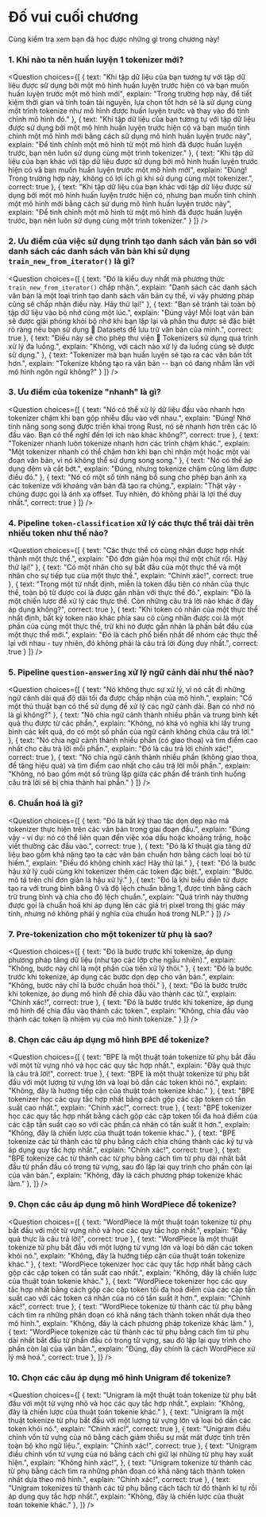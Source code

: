 <!-- DISABLE-FRONTMATTER-SECTIONS -->

# Đố vui cuối chương

Cùng kiểm tra xem bạn đã học được những gì trong chương này!

### 1. Khi nào ta nên huấn luyện 1 tokenizer mới?

<Question
	choices={[
		{
			text: "Khi tập dữ liệu của bạn tương tự với tập dữ liệu được sử dụng bởi một mô hình huấn luyện trước hiện có và bạn muốn huấn luyện trước một mô hình mới",
			explain: "Trong trường hợp này, để tiết kiệm thời gian và tính toán tài nguyên, lựa chọn tốt hơn sẽ là sử dụng cùng một trình tokenize như mô hình được huấn luyện trước và thay vào đó tinh chỉnh mô hình đó."
		},
		{
			text: "Khi tập dữ liệu của bạn tương tự với tập dữ liệu được sử dụng bởi một mô hình huấn luyện trước hiện có và bạn muốn tinh chỉnh một mô hình mới bằng cách sử dụng mô hình huấn luyện trước này",
			explain: "Để tinh chỉnh một mô hình từ một mô hình đã được huấn luyện trước, bạn nên luôn sử dụng cùng một trình tokenizer."
		},
		{
			text: "Khi tập dữ liệu của bạn khác với tập dữ liệu được sử dụng bởi mô hình huấn luyện trước hiện có và bạn muốn huấn luyện trước một mô hình mới",
			explain: "Đúng! Trong trường hợp này, không có lợi ích gì khi sử dụng cùng một tokenizer.",
            correct: true
		},
        {
			text: "Khi tập dữ liệu của bạn khác với tập dữ liệu được sử dụng bởi một mô hình huấn luyện trước hiện có, nhưng bạn muốn tinh chỉnh một mô hình mới bằng cách sử dụng mô hình huấn luyện trước này",
			explain: "Để tinh chỉnh một mô hình từ một mô hình đã được huấn luyện trước, bạn nên luôn sử dụng cùng một trình tokenizer."
		}
	]}
/>

### 2. Ưu điểm của việc sử dụng trình tạo danh sách văn bản so với danh sách các danh sách văn bản khi sử dụng `train_new_from_iterator()` là gì?

<Question
	choices={[
		{
			text: "Đó là kiểu duy nhất mà phương thức <code>train_new_from_iterator()</code> chấp nhận.",
			explain: "Danh sách các danh sách văn bản là một loại trình tạo danh sách văn bản cụ thể, vì vậy phương pháp cũng sẽ chấp nhận điều này. Hãy thử lại!"
		},
		{
			text: "Bạn sẽ tránh tải toàn bộ tập dữ liệu vào bộ nhớ cùng một lúc.",
			explain: "Đúng vậy! Mỗi loạt văn bản sẽ được giải phóng khỏi bộ nhớ khi bạn lặp lại và phần thu được sẽ đặc biệt rõ ràng nếu bạn sử dụng 🤗 Datasets để lưu trữ văn bản của mình.",
			correct: true
		},
		{
			text: "Điều này sẽ cho phép thư viện 🤗 Tokenizers sử dụng quá trình xử lý đa luồng.",
			explain: "Không, với cách nào xử lý đa luồng cũng sẽ được sử dụng."
		},
        {
			text: "Tokenizer mà bạn huấn luyện sẽ tạo ra các văn bản tốt hơn.",
			explain: "Tokenize không tạo ra văn bản -- bạn có đang nhầm lẫn với mô hình ngôn ngữ không?"
		}
	]}
/>

### 3. Ưu điểm của tokenize "nhanh" là gì?

<Question
	choices={[
		{
			text: "Nó có thể xử lý dữ liệu đầu vào nhanh hơn tokenizer chậm khi bạn gộp nhiều đầu vào với nhau.",
			explain: "Đúng! Nhờ tính năng song song được triển khai trong Rust, nó sẽ nhanh hơn trên các lô đầu vào. Bạn có thể nghĩ đến lợi ích nào khác không?",
			correct: true
		},
		{
			text: "Tokenizer nhanh luôn tokenize nhanh hơn các trình chậm khác.",
			explain: "Một tokenizer nhanh có thể chậm hơn khi bạn chỉ nhận một hoặc một vài đoạn văn bản, vì nó không thể sử dụng song song."
		},
		{
			text: "Nó có thể áp dụng đệm và cắt bớt.",
			explain: "Đúng, nhưng tokenize chậm cũng làm được điều đó."
		},
        {
			text: "Nó có một số tính năng bổ sung cho phép bạn ánh xạ các tokenize với khoảng văn bản đã tạo ra chúng.",
			explain: "Thật vậy - chúng được gọi là ánh xạ offset. Tuy nhiên, đó không phải là lợi thế duy nhất.",
			correct: true
		}
	]}
/>

### 4. Pipeline `token-classification`  xử lý các thực thể trải dài trên nhiều token như thế nào?

<Question
	choices={[
		{
			text: "Các thực thể có cùng nhãn được hợp nhất thành một thực thể.",
			explain: "Đó đơn giản hóa mọi thứ một chút rồi. Hãy thử lại!"
		},
		{
			text: "Có một nhãn cho sự bắt đầu của một thực thể và một nhãn cho sự tiếp tục của một thực thể.",
			explain: "Chính xác!",
			correct: true
		},
		{
			text: "Trong một từ nhất định, miễn là token đầu tiên có nhãn của thực thể, toàn bộ từ được coi là được gắn nhãn với thực thể đó.",
			explain: "Đó là một chiến lược để xử lý các thực thể. Còn những câu trả lời nào khác ở đây áp dụng không?",
			correct: true
		},
        {
			text: "Khi token có nhãn của một thực thể nhất định, bất kỳ token nào khác phía sau có cùng nhãn được coi là một phần của cùng một thực thể, trừ khi nó được gắn nhãn là phần bắt đầu của một thực thể mới.",
			explain: "Đó là cách phổ biến nhất để nhóm các thực thể lại với nhau - tuy nhiên, đó không phải là câu trả lời đúng duy nhất.",
			correct: true
		}
	]}
/>

### 5. Pipeline `question-answering` xử lý ngữ cảnh dài như thế nào?

<Question
	choices={[
		{
			text: "Nó không thực sự xử lý, vì nó cắt đi những ngữ cảnh dài quá độ dài tối đa được chấp nhận của mô hình.",
			explain: "Có một thủ thuật bạn có thể sử dụng để xử lý các ngữ cảnh dài. Bạn có nhớ nó là gì không?"
		},
		{
			text: "Nó chia ngữ cảnh thành nhiều phần và trung bình kết quả thu được từ các phần.",
			explain: "Không, nó khá vô nghĩa khi lấy trung bình các kết quả, do có một số phần của ngữ cảnh không chứa câu trả lời."
		},
		{
			text: "Nó chia ngữ cảnh thành nhiều phần (có giao thoa) và tìm điểm cao nhất cho câu trả lời mỗi phần.",
			explain: "Đó là câu trả lời chính xác!",
			correct: true
		},
        {
			text: "Nó chia ngữ cảnh thành nhiều phần (không giao thoa, để tăng hiệu quả) và tìm điểm cao nhất cho câu trả lời mỗi phần.",
			explain: "Không, nó bao gồm một số trùng lặp giữa các phần để tránh tình huống câu trả lời sẽ bị chia thành hai phần."
		}
	]}
/>

### 6. Chuẩn hoá là gì?

<Question
	choices={[
		{
			text: "Đó là bất kỳ thao tác dọn dẹp nào mà tokenizer thực hiện trên các văn bản trong giai đoạn đầu.",
			explain: "Đúng vậy - ví dụ: nó có thể liên quan đến việc xóa dấu hoặc khoảng trắng, hoặc viết thường các đầu vào.",
			correct: true
		},
		{
			text: "Đó là kĩ thuật gia tăng dữ liệu bao gồm khả năng tạo ta các văn bản chuẩn hơn bằng cách loại bỏ từ hiếm.",
			explain: "Điều đó không chính xác! Hãy thử lại."
		},
		{
			text: "Đó là bước hậu xử lý cuối cùng khi tokenizer thêm các token đặc biệt.",
			explain: "Bước mô tả trên chỉ đơn giản là hậu xử lý."
		},
        {
			text: "Đó là khi biểu diễn từ được tạo ra với trung bình bằng 0 và độ lệch chuẩn bằng 1, được tính bằng cách trừ trung bình và chia cho độ lệch chuẩn.",
			explain: "Quá trình này thường được gọi là chuẩn hoá khi áp dụng lên các giá trị pixel trong thị giác máy tính, nhưng nó không phải ý nghĩa của chuẩn hoá trong NLP."
		}
	]}
/>

### 7. Pre-tokenization cho một tokenizer từ phụ là sao?

<Question
	choices={[
		{
			text: "Đó là bước trước khi tokenize, áp dụng phương pháp tăng dữ liệu (như tạo các lớp che ngẫu nhiên).",
			explain: "Không, bước này chỉ là một phần của tiền xử lý thôi."
		},
		{
			text: "Đó là bước trước khi tokenize, áp dụng các bước dọn dẹp cho văn bản.",
			explain: "Không, bước này chỉ là bước chuẩn hoá thôi."
		},
		{
			text: "Đó là bước trước khi tokenize, áo dụng mô hình để chia đầu vào thành các từ.",
			explain: "Chính xác!",
			correct: true
		},
        {
			text: "Đó là bước trước khi tokenize, áp dụng mô hình để chia đầu vào thành các token.",
			explain: "Không, chia đầu vào thành các token là nhiệm vụ của mô hình tokenize."
		}
	]}
/>

### 8. Chọn các câu áp dụng mô hình BPE để tokenize?

<Question
	choices={[
		{
			text: "BPE là một thuật toán tokenize từ phụ bắt đầu với một từ vựng nhỏ và học các quy tắc hợp nhất.",
			explain: "Đây quả thực là câu trả lời!",
			correct: true
		},
		{
			text: "BPE là một thuật tokenize từ phụ bắt đầu với một lượng từ vựng lớn và loại bỏ dần các token khỏi nó.",
			explain: "Không, đây là hướng tiếp cận của thuật toán tokenize khác."
		},
		{
			text: "BPE tokenizer học các quy tắc hợp nhất bằng cách gộp các cặp token có tần suất cao nhất.",
			explain: "Chính xác!",
			correct: true
		},
		{
			text: "BPE tokenizer học các quy tắc hợp nhất bằng cách gộp các cặp token tối đa hoá điểm của các cặp tần suất cao so với các phần cá nhân có tần suất ít hơn.",
			explain: "Không, đây là chiến lược của thuật toán tokenie khác."
		},
		{
			text: "BPE tokenize các từ thành các từ phụ bằng cách chia chúng thành các ký tự và áp dụng quy tắc hợp nhất.",
			explain: "Chính xác!",
			correct: true
		},
		{
			text: "BPE tokenize các từ thành các từ phụ bằng cách tìm từ phụ dài nhất bắt đầu từ phần đầu có trong từ vựng, sau đó lặp lại quy trình cho phần còn lại của văn bản.",
			explain: "Không, đây là cách phương pháp tokenize khác làm."
		},
	]}
/>

### 9. Chọn các câu áp dụng mô hình WordPiece để tokenize?

<Question
	choices={[
		{
			text: "WordPiece là một thuật toán tokenize từ phụ bắt đầu với một từ vựng nhỏ và học các quy tắc hợp nhất.",
			explain: "Đây quả thực là câu trả lời!",
			correct: true
		},
		{
			text: "WordPiece là một thuật tokenize từ phụ bắt đầu với một lượng từ vựng lớn và loại bỏ dần các token khỏi nó.",
			explain: "Không, đây là hướng tiếp cận của thuật toán tokenize khác."
		},
		{
			text: "WordPiece tokenizer học các quy tắc hợp nhất bằng cách gộp các cặp token có tần suất cao nhất.",
			explain: "Không, đây là chiến lược của thuật toán tokenie khác."
		},
		{
			text: "WordPiece tokenizer học các quy tắc hợp nhất bằng cách gộp các cặp token tối đa hoá điểm của các cặp tần suất cao với các token cá nhân của nó có tần suất ít hơn.",
			explain: "Chính xác!",
			correct: true
		},
		{
			text: "WordPiece tokenize từ thành các từ phụ bằng cách tìm ra những phân đoạn có khả năng tách thành token nhất dựa theo mô hình.",
			explain:  "Không, đây là cách phương pháp tokenize khác làm."
		},
		{
			text: "WordPiece tokenize các từ thành các từ phụ bằng cách tìm từ phụ dài nhất bắt đầu từ phần đầu có trong từ vựng, sau đó lặp lại quy trình cho phần còn lại của văn bản.",
			explain: "Đúng, đây chính là cách WordPiece xử lý mã hoá.",
			correct: true
		},
	]}
/>

### 10. Chọn các câu áp dụng mô hình Unigram để tokenize?

<Question
	choices={[
		{
			text: "Unigram là một thuật toán tokenize từ phụ bắt đầu với một từ vựng nhỏ và học các quy tắc hợp nhất.",
			explain: "Không, đây là chiến lược của thuật toán tokenie khác."
		},
		{
			text: "Unigram là một thuật tokenize từ phụ bắt đầu với một lượng từ vựng lớn và loại bỏ dần các token khỏi nó.",
			explain: "Chính xác!",
			correct: true
		},
		{
			text: "Unigram điều chỉnh vốn từ vựng của nó bằng cách giảm thiểu sự mất mát được tính trên toàn bộ kho ngữ liệu.",
			explain: "Chính xác!",
			correct: true
		},
		{
			text: "Unigram điều chỉnh vốn từ vựng của nó bằng cách chỉ giữ lại những từ phụ hay xuất hiện.",
			explain:  "Không hính xác!",
		},
		{
			text: "Unigram tokenize từ thành các từ phụ bằng cách tìm ra những phân đoạn có khả năng tách thành token nhất dựa theo mô hình.",
			explain:  "Chính xác!",
			correct: true
		},
		{
			text: "Unigram tokenizes từ thành các từ phụ bằng cách tách từ đó thành kí tự rồi áp dụng quy tắc hợp nhất.",
			explain: "Không, đây là chiến lược của thuật toán tokenie khác."
		},
	]}
/>
